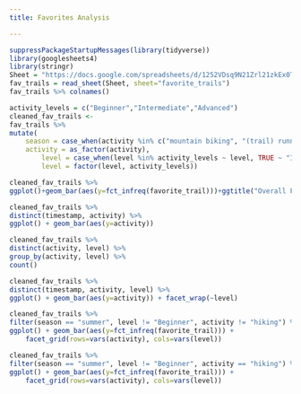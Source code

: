 ```yaml
---
title: Favorites Analysis

---
```




```r
suppressPackageStartupMessages(library(tidyverse))
library(googlesheets4)
library(stringr)
Sheet = "https://docs.google.com/spreadsheets/d/1252VDsq9N21Zrl21zkEx0TOjXeKmOddHrwno1xhrEsI/edit?resourcekey#gid=983704671"
fav_trails = read_sheet(Sheet, sheet="favorite_trails")
fav_trails %>% colnames()

```

```r
activity_levels = c("Beginner","Intermediate","Advanced")
cleaned_fav_trails <-
fav_trails %>%
mutate(
    season = case_when(activity %in% c("mountain biking", "(trail) running", "hiking") ~ "summer", TRUE ~ "winter"),
    activity = as_factor(activity),
        level = case_when(level %in% activity_levels ~ level, TRUE ~ "Intermediate"),
        level = factor(level, activity_levels))

```

```r
cleaned_fav_trails %>%
ggplot()+geom_bar(aes(y=fct_infreq(favorite_trail)))+ggtitle("Overall Favorite Trails")
```

```r
cleaned_fav_trails %>%
distinct(timestamp, activity) %>%
ggplot() + geom_bar(aes(y=activity))

cleaned_fav_trails %>%
distinct(activity, level) %>%
group_by(activity, level) %>%
count()

```

```r
cleaned_fav_trails %>%
distinct(timestamp, activity, level) %>%
ggplot() + geom_bar(aes(y=activity)) + facet_wrap(~level)
```

```r
cleaned_fav_trails %>%
filter(season == "summer", level != "Beginner", activity != "hiking") %>%
ggplot() + geom_bar(aes(y=fct_infreq(favorite_trail))) +
    facet_grid(rows=vars(activity), cols=vars(level))
```

```r
cleaned_fav_trails %>%
filter(season == "summer", level != "Beginner", activity == "hiking") %>%
ggplot() + geom_bar(aes(y=fct_infreq(favorite_trail))) +
    facet_grid(rows=vars(activity), cols=vars(level))
```
